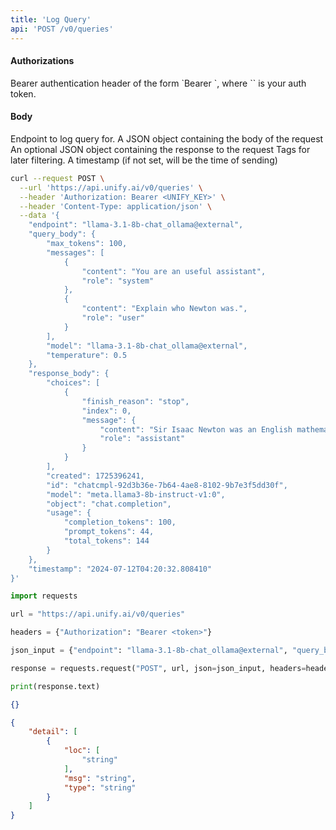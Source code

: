 ```yaml
---
title: 'Log Query'
api: 'POST /v0/queries'
---
```



#### Authorizations

<ParamField header="Authorization" type="string" required="true">
  Bearer authentication header of the form `Bearer <token>`, where `<token>` is your auth token.
</ParamField>

#### Body

<ParamField body="endpoint" type="string" required="true">
Endpoint to log query for.
</ParamField>

<ParamField body="query_body" type="object" required="true">
A JSON object containing the body of the request
</ParamField>

<ParamField body="response_body" type="object | null" >
An optional JSON object containing the response to the request
</ParamField>

<ParamField body="tags" type="array | null" >
Tags for later filtering.
</ParamField>

<ParamField body="timestamp" type="string | null" >
A timestamp (if not set, will be the time of sending)
</ParamField>

<RequestExample>

```bash cURL
curl --request POST \
  --url 'https://api.unify.ai/v0/queries' \
  --header 'Authorization: Bearer <UNIFY_KEY>' \
  --header 'Content-Type: application/json' \
  --data '{
    "endpoint": "llama-3.1-8b-chat_ollama@external",
    "query_body": {
        "max_tokens": 100,
        "messages": [
            {
                "content": "You are an useful assistant",
                "role": "system"
            },
            {
                "content": "Explain who Newton was.",
                "role": "user"
            }
        ],
        "model": "llama-3.1-8b-chat_ollama@external",
        "temperature": 0.5
    },
    "response_body": {
        "choices": [
            {
                "finish_reason": "stop",
                "index": 0,
                "message": {
                    "content": "Sir Isaac Newton was an English mathematician, physicist, and astronomer who lived from 1643 to 1727.\\n\\nHe is widely recognized as one of the most influential scientists in history, and his work laid the foundation for the Scientific Revolution of the 17th century.\\n\\nNewton's most famous achievement is his theory of universal gravitation, which he presented in his groundbreaking book \"Philosophi\\u00e6 Naturalis Principia Mathematica\" in 1687.\\n\\nAccording to Newton's theory, every",
                    "role": "assistant"
                }
            }
        ],
        "created": 1725396241,
        "id": "chatcmpl-92d3b36e-7b64-4ae8-8102-9b7e3f5dd30f",
        "model": "meta.llama3-8b-instruct-v1:0",
        "object": "chat.completion",
        "usage": {
            "completion_tokens": 100,
            "prompt_tokens": 44,
            "total_tokens": 144
        }
    },
    "timestamp": "2024-07-12T04:20:32.808410"
}'
```

```python Python
import requests

url = "https://api.unify.ai/v0/queries"

headers = {"Authorization": "Bearer <token>"}

json_input = {"endpoint": "llama-3.1-8b-chat_ollama@external", "query_body": {"max_tokens": 100, "messages": [{"content": "You are an useful assistant", "role": "system"}, {"content": "Explain who Newton was.", "role": "user"}], "model": "llama-3.1-8b-chat_ollama@external", "temperature": 0.5}, "response_body": {"choices": [{"finish_reason": "stop", "index": 0, "message": {"content": "Sir Isaac Newton was an English mathematician, physicist, and astronomer who lived from 1643 to 1727.\\n\\nHe is widely recognized as one of the most influential scientists in history, and his work laid the foundation for the Scientific Revolution of the 17th century.\\n\\nNewton\"s most famous achievement is his theory of universal gravitation, which he presented in his groundbreaking book "Philosophi\\u00e6 Naturalis Principia Mathematica" in 1687.\\n\\nAccording to Newton\"s theory, every", "role": "assistant"}}], "created": 1725396241, "id": "chatcmpl-92d3b36e-7b64-4ae8-8102-9b7e3f5dd30f", "model": "meta.llama3-8b-instruct-v1:0", "object": "chat.completion", "usage": {"completion_tokens": 100, "prompt_tokens": 44, "total_tokens": 144}}, "timestamp": "2024-07-12T04:20:32.808410"}

response = requests.request("POST", url, json=json_input, headers=headers)

print(response.text)
```

</RequestExample>
<ResponseExample>

```json 200
{}
```

```json 422
{
    "detail": [
        {
            "loc": [
                "string"
            ],
            "msg": "string",
            "type": "string"
        }
    ]
}
```

</ResponseExample>
